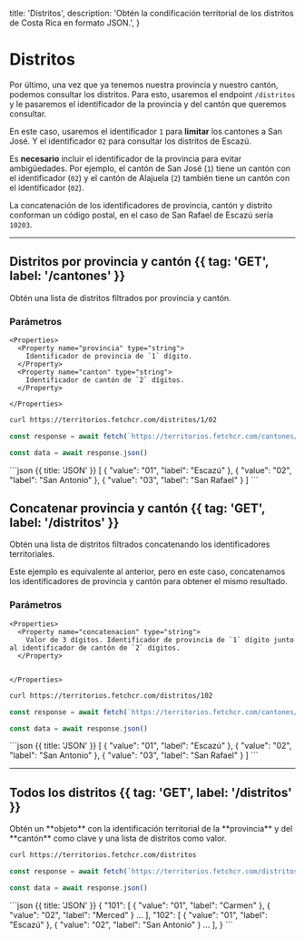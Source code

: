   title: 'Distritos',
  description:
    'Obtén la condificación territorial de los distritos de Costa Rica en formato JSON.',
}

# Distritos

Por último, una vez que ya tenemos nuestra provincia y nuestro cantón, podemos consultar los distritos.
Para esto, usaremos el endpoint `/distritos` y le pasaremos el identificador de la provincia y del cantón que queremos consultar.

En este caso, usaremos el identificador `1` para **limitar** los cantones a San José. Y el identificador `02` para consultar los distritos de Escazú.

Es **necesario** incluir el identificador de la provincia para evitar ambigüedades. Por ejemplo, el cantón de San José (`1`) tiene un cantón con el
identificador (`02`) y el cantón de Alajuela (`2`) también tiene un cantón con el identificador (`02`).

La concatenación de los identificadores de provincia, cantón y distrito conforman un código postal, en el caso de San Rafael de Escazú sería `10203`.

---

## Distritos por provincia y cantón {{ tag: 'GET', label: '/cantones' }}

<Row>
  <Col>
  Obtén una lista de distritos filtrados por provincia y cantón.
   
   ### Parámetros

    <Properties>
      <Property name="provincia" type="string">
        Identificador de provincia de `1` dígito.
      </Property>
      <Property name="canton" type="string">
        Identificador de cantón de `2` dígitos.
      </Property>

    </Properties>

  </Col>
  <Col>
<CodeGroup title="Request" tag="GET" label="/distritos/[provincia]/[canton]">

```bash {{ title: 'cURL' }}
curl https://territorios.fetchcr.com/distritos/1/02
```

```js
const response = await fetch(`https://territorios.fetchcr.com/cantones/1/02`)

const data = await response.json()
```

</CodeGroup>

<CodeGroup title="Respuesta" >
```json {{ title: 'JSON' }}
[
  {
    "value": "01",
    "label": "Escazú"
  },
  {
    "value": "02",
    "label": "San Antonio"
  },
  {
    "value": "03",
    "label": "San Rafael"
  }
]
```
</CodeGroup>
</Col>

</Row>

## Concatenar provincia y cantón {{ tag: 'GET', label: '/distritos' }}

<Row>
  <Col>
  Obtén una lista de distritos filtrados concatenando los identificadores territoriales.

Este ejemplo es equivalente al anterior, pero en este caso, concatenamos los identificadores de provincia y cantón para obtener el mismo resultado.

### Parámetros

    <Properties>
      <Property name="concatenacion" type="string">
        Valor de 3 dígitos. Identificador de provincia de `1` dígito junto al identificador de cantón de `2` dígitos.
      </Property>


    </Properties>

  </Col>
  <Col>
<CodeGroup title="Request" tag="GET" label="/distritos/[concatenacion]">

```bash {{ title: 'cURL' }}
curl https://territorios.fetchcr.com/distritos/102
```

```js
const response = await fetch(`https://territorios.fetchcr.com/cantones/102`)

const data = await response.json()
```

</CodeGroup>

<CodeGroup title="Respuesta" >
```json {{ title: 'JSON' }}
[
  {
    "value": "01",
    "label": "Escazú"
  },
  {
    "value": "02",
    "label": "San Antonio"
  },
  {
    "value": "03",
    "label": "San Rafael"
  }
]
```
</CodeGroup>
</Col>

</Row>

---

## Todos los distritos {{ tag: 'GET', label: '/distritos' }}

<Row>
  <Col>
  Obtén un **objeto** con la identificación territorial de la **provincia** y del **cantón** como clave y una lista de distritos como valor.
  </Col>
  <Col>
<CodeGroup title="Request" tag="GET" label="/distritos">

```bash {{ title: 'cURL' }}
curl https://territorios.fetchcr.com/distritos
```

```js
const response = await fetch(`https://territorios.fetchcr.com/distritos`)

const data = await response.json()
```

</CodeGroup>

<CodeGroup title="Respuesta" >
```json {{ title: 'JSON' }}
{
  "101": [
    {
      "value": "01",
      "label": "Carmen"
    },
    {
      "value": "02",
      "label": "Merced"
    }
    ...
  ],
  "102": [
    {
      "value": "01",
      "label": "Escazú"
    },
    {
      "value": "02",
      "label": "San Antonio"
    }
    ...
  ],
}
```
</CodeGroup>
</Col>

</Row>
